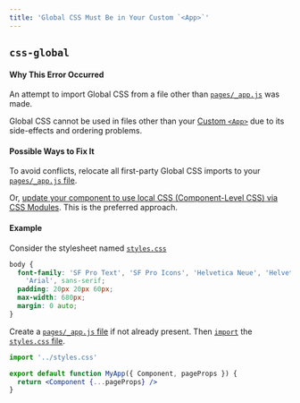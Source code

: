 ```yaml
---
title: 'Global CSS Must Be in Your Custom `<App>`'
---
```


## `css-global`

#### Why This Error Occurred

An attempt to import Global CSS from a file other than [`pages/_app.js`](/docs/pages/building-your-application/routing/custom-app) was made.

Global CSS cannot be used in files other than your [Custom `<App>`](/docs/pages/building-your-application/routing/custom-app) due to its side-effects and ordering problems.

#### Possible Ways to Fix It

To avoid conflicts, relocate all first-party Global CSS imports to your [`pages/_app.js` file](/docs/pages/building-your-application/routing/custom-app).

Or, [update your component to use local CSS (Component-Level CSS) via CSS Modules](/docs/basic-features/built-in-css-support#adding-component-level-css). This is the preferred approach.

#### Example

Consider the stylesheet named [`styles.css`](/docs/basic-features/built-in-css-support#adding-a-global-stylesheet)

```css filename="styles.css"
body {
  font-family: 'SF Pro Text', 'SF Pro Icons', 'Helvetica Neue', 'Helvetica',
    'Arial', sans-serif;
  padding: 20px 20px 60px;
  max-width: 680px;
  margin: 0 auto;
}
```

Create a [`pages/_app.js` file](/docs/pages/building-your-application/routing/custom-app) if not already present. Then [`import`](https://developer.mozilla.org/en-US/docs/Web/JavaScript/Reference/Statements/import) the [`styles.css` file](/docs/basic-features/built-in-css-support#adding-a-global-stylesheet).

```jsx filename="pages/_app.js"
import '../styles.css'

export default function MyApp({ Component, pageProps }) {
  return <Component {...pageProps} />
}
```
